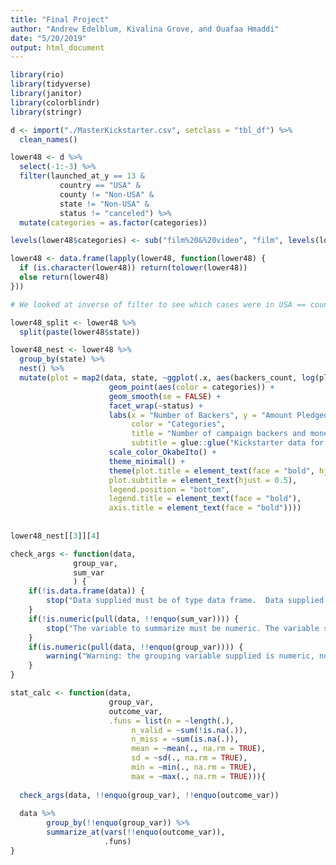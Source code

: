 ```yaml
---
title: "Final Project"
author: "Andrew Edelblum, Kivalina Grove, and Ouafaa Hmaddi"
date: "5/20/2019"
output: html_document
---
```


```r
library(rio)
library(tidyverse)
library(janitor)
library(colorblindr)
library(stringr)

d <- import("./MasterKickstarter.csv", setclass = "tbl_df") %>% 
  clean_names()

lower48 <- d %>% 
  select(-1:-3) %>% 
  filter(launched_at_y == 13 & 
           country == "USA" & 
           county != "Non-USA" & 
           state != "Non-USA" &
           status != "canceled") %>% 
  mutate(categories = as.factor(categories))

levels(lower48$categories) <- sub("film%20&%20video", "film", levels(lower48$categories))

lower48 <- data.frame(lapply(lower48, function(lower48) {
  if (is.character(lower48)) return(tolower(lower48))
  else return(lower48)
}))

# We looked at inverse of filter to see which cases were in USA == country but were also labeled as county != Non-USA. Those cases were those that were not part of the continental US. We are only looking at Kickstarter campaigns on 2013.
```

```r
lower48_split <- lower48 %>% 
  split(paste(lower48$state))

lower48_nest <- lower48 %>%
  group_by(state) %>%
  nest() %>%
  mutate(plot = map2(data, state, ~ggplot(.x, aes(backers_count, log(pledged))) +
                      geom_point(aes(color = categories)) +
                      geom_smooth(se = FALSE) +
                      facet_wrap(~status) +
                      labs(x = "Number of Backers", y = "Amount Pledged ($)", 
                           color = "Categories", 
                           title = "Number of campaign backers and money pledged", 
                           subtitle = glue::glue("Kickstarter data for the state of {.y}")) +
                      scale_color_OkabeIto() +
                      theme_minimal() +
                      theme(plot.title = element_text(face = "bold", hjust = 0.5), 
                      plot.subtitle = element_text(hjust = 0.5),
                      legend.position = "bottom",
                      legend.title = element_text(face = "bold"),
                      axis.title = element_text(face = "bold"))))
          
          
lower48_nest[[3]][4]
```


```r
check_args <- function(data, 
              group_var, 
              sum_var
              ) {
	if(!is.data.frame(data)) {
		stop("Data supplied must be of type data frame.  Data supplied is not a data frame.")
	}
	if(!is.numeric(pull(data, !!enquo(sum_var)))) {
		stop("The variable to summarize must be numeric. The variable supplied is not numeric.")
	}
	if(is.numeric(pull(data, !!enquo(group_var)))) {
		warning("Warning: the grouping variable supplied is numeric, not categorical.")
	}
}

stat_calc <- function(data, 
                      group_var, 
                      outcome_var, 
                      .funs = list(n = ~length(.),
                           n_valid = ~sum(!is.na(.)),
                           n_miss = ~sum(is.na(.)),
                           mean = ~mean(., na.rm = TRUE),
                           sd = ~sd(., na.rm = TRUE),
                           min = ~min(., na.rm = TRUE),
                           max = ~max(., na.rm = TRUE))){
  
  check_args(data, !!enquo(group_var), !!enquo(outcome_var))
  
  data %>%
		group_by(!!enquo(group_var)) %>%
		summarize_at(vars(!!enquo(outcome_var)),
		             .funs)
}
```

